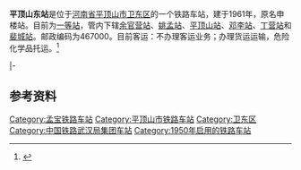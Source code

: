 {{Infobox China railway station 
|车站名称 = 平顶山东站
|图片 = 
|图片介绍 = 
|其他名称=平东
|英文名称 = Pingdingshandong Railway Station<ref>{{Cite web |url=http://news.sina.com.cn/o/2012-09-18/080725196193.shtml |title=铁道部:火车站名含"东西南北"统一改用拼音 |accessdate=2015-07-21 |archive-date=2017-07-30 |archive-url=https://web.archive.org/web/20170730073100/http://news.sina.com.cn/o/2012-09-18/080725196193.shtml |dead-url=no }}</ref><ref>{{cite journal |author=铁道部运输局|journal=铁路客货运输专刊|year=2012|issue=4|title=关于明确铁路车站站名英文译法的通知 运营运调电[2012]1911号|pages=6}}</ref>
|车站代码 = 21836<ref>{{cite book|title=中华人民共和国铁路车站代码（GB/T 10302-2010）|publisher=中国标准出版社|year=2010|isbn=155066140495|ignore-isbn-error=true|pages=27}}</ref>
|电报码 = 
|拼音码 = 
|车站功能 = 货运站
|车站位置 = [[河南省|河南省]][[平顶山市|平顶山市]][[卫东区|卫东区]]车站中街
|坐标 = 
|归属 = [[武汉铁路局|武汉铁路局]]
|线路 = [[孟宝铁路|孟宝铁路]]
|车站等级 = [[一等站_(中国大陆)|一等站]]
|月台数目 = 1
|站台面 = 1
|股道数目 = 40
}}
'''平顶山东站'''是位于[[河南省|河南省]][[平顶山市|平顶山市]][[卫东区|卫东区]]的一个铁路车站，建于1961年，原名申楼站。目前为[[一等站_(中国大陆)|一等站]]，管内下辖[[余官营站|余官营站]]、[[姚孟站|姚孟站]]、[[平顶山站|平顶山站]]、[[邓李站|邓李站]]、[[丁营站|丁营站]]和[[裴城站|裴城站]]。邮政编码为467000。目前客运：不办理客运业务；办理货运运输，危险化学品托运。<ref>{{cite web |url=http://pd.whrailway.cn/ |title=武汉铁路局平顶山东站 |accessdate=2015-05-18 |archive-date=2015-05-19 |archive-url=https://web.archive.org/web/20150519190618/http://pd.whrailway.cn/ |dead-url=yes }}</ref>

{{start rail box|[[File:China_Railways.svg|16px]][[中国铁路|中国铁路]]}}
{{s-inop|[[邓李站|邓李站]]|[[漯河站|漯河]]方向}}
{{s-line|[[孟宝铁路|孟宝铁路]]<br />← 28km 平顶山东站 10km →}}
{{s-inop|[[平顶山站|平顶山站]]|[[宝丰站|宝丰]]方向}}
|-
{{terminus}}
{{s-line|[[平舞铁路|平舞铁路]]<br />    平顶山东站 7km →}}
{{s-inop|[[柏楼站|柏楼站]]|[[寺坡站|寺坡]]方向}}
{{end box}}

==参考资料==
{{reflist}}

{{孟宝铁路}}

[[Category:孟宝铁路车站|Category:孟宝铁路车站]]
[[Category:平顶山市铁路车站|Category:平顶山市铁路车站]]
[[Category:卫东区|Category:卫东区]]
[[Category:中国铁路武汉局集团车站|Category:中国铁路武汉局集团车站]]
[[Category:1950年启用的铁路车站|Category:1950年启用的铁路车站]]